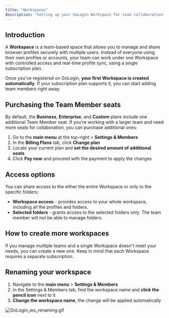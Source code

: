 ```yaml
---
title: "Workspaces"
description: "Setting up your GoLogin Workspace for team collaboration"
---
```


## Introduction

A **Workspace** is a team-based space that allows you to manage and share browser profiles securely with multiple users. Instead of everyone using their own profiles or accounts, your team can work under one Workspace with controlled access and real-time profile sync, using a single subscription plan.

Once you've registered on GoLogin, **your first Workspace is created automatically**. If your subscription plan supports it, you can start adding team members right away.

## Purchasing the Team Member seats

By default, the **Business**, **Enterprise**, and **Custom** plans include one additional Team Member seat. If you're working with a larger team and need more seats for collaboration, you can purchase additional ones:

1. Go to the **main menu** at the top-right \> **Settings & Members**
2. In the **Billing Plans** tab, click **Change plan**
3. Locate your current plan and **set the desired amount of additional seats**
4. Click **Pay now** and proceed with the payment to apply the changes

## Access options

You can share access to the either the entire Workspace or only to the specific folders:

- **Workspace access** - provides access to your whole workspace, including all the profiles and folders.
- **Selected folders** - grants access to the selected folders only. The team member will not be able to manage folders.

## How to create more workspaces

If you manage multiple teams and a single Workspace doesn't meet your needs, you can create a new one. Keep in mind that each Workspace requires a separate subscription.

## Renaming your workspace

1. Navigate to the **main menu** \> **Settings & Members**
2. In the Settings & Members tab, find the workspace name and **click the pencil icon** next to it
3. **Change the workspace name**, the change will be applied automatically

![GoLogin_ws_renaming.gif](/images/GoLogin_ws_renaming.gif)